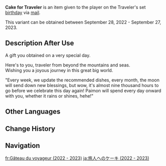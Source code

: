 {{Item Infobox
|title        = Cake for Traveler
|id           = 118005;118006
|image        = Item Cake for Traveler 3.png
|type         = Very Special Item
|group        = Cake for Traveler
|invCategory  = Precious Items
|quality      = 4
|description  = A gift you obtained on a very special day.

Here's to you, traveler from beyond the mountains and seas.<br>
Wishing you a joyous journey in this great big world.
|source1      = Given during the [[Traveler]]'s set birthday in the 2022 - 2023 period
}}
'''Cake for Traveler''' is an item given to the player on the Traveler's set [[birthday]] via [[Birthday/Traveler|mail]].

This variant can be obtained between September 28, 2022 - September 27, 2023.

==Description After Use==
A gift you obtained on a very special day.

Here's to you, traveler from beyond the mountains and seas.<br>
Wishing you a joyous journey in this great big world.

"Every week, we update the recommended dishes, every month, the moon will send down new blessings, but wow, it's almost nine thousand hours to go before we celebrate this day again! Paimon will spend every day onward with you, whether it rains or shines, hehe!"

==Other Languages==
{{Other Languages|Transclude=Cake for Traveler}}

==Change History==
{{Change History|3.1}}

==Navigation==
{{Precious Navbox|Item}}

[[fr:Gâteau du voyageur (2022 - 2023)]]
[[ja:旅人へのケーキ (2022 - 2023)]]